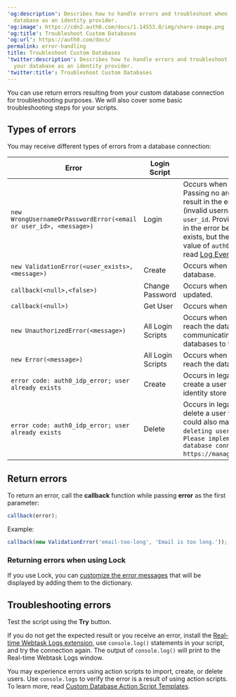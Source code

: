 ---
'og:description': Describes how to handle errors and troubleshoot when using your
  database as an identity provider.
'og:image': https://cdn2.auth0.com/docs/1.14553.0/img/share-image.png
'og:title': Troubleshoot Custom Databases
'og:url': https://auth0.com/docs/
permalink: error-handling
title: Troubleshoot Custom Databases
'twitter:description': Describes how to handle errors and troubleshoot when using
  your database as an identity provider.
'twitter:title': Troubleshoot Custom Databases
---
You can use return errors resulting from your custom database connection for troubleshooting purposes. We will also cover some basic troubleshooting steps for your scripts.

## Types of errors

You may receive different types of errors from a database connection:

<table class="table"><thead>
<tr>
<th>Error</th>
<th>Login Script</th>
<th>Description</th>
</tr>
</thead>
<tbody>
<tr>
<td><code>new WrongUsernameOrPasswordError(&lt;email or user_id&gt;, &lt;message&gt;)</code></td>
<td>Login</td>
<td>Occurs when the user's credentials are invalid. Passing no arguments or a falsey first argument will result in the error being logged as an <code>fu</code> event (invalid username/email) with an empty string for a <code>user_id</code>. Providing a truthy first argument will result in the error being logged as an <code>fp</code> event (the user exists, but the password is invalid) with a <code>user_id</code> value of <code>auth0|&lt;first argument&gt;</code>. To learn more, read <a href="/docs/deploy-monitor/logs/log-event-type-codes">Log Event Type Codes</a>.</td>
</tr>
<tr>
<td><code>new ValidationError(&lt;user_exists&gt;, &lt;message&gt;)</code></td>
<td>Create</td>
<td>Occurs when a user already exists in your database.</td>
</tr>
<tr>
<td><code>callback(&lt;null&gt;,&lt;false&gt;)</code></td>
<td>Change Password</td>
<td>Occurs when the user's password was not updated.</td>
</tr>
<tr>
<td><code>callback(&lt;null&gt;)</code></td>
<td>Get User</td>
<td>Occurs when the user is not found.</td>
</tr>
<tr>
<td><code>new UnauthorizedError(&lt;message&gt;)</code></td>
<td>All Login Scripts</td>
<td>Occurs when something went wrong while trying to reach the database. Preferred way of communicating errors back from custom databases to front-end.</td>
</tr>
<tr>
<td><code>new Error(&lt;message&gt;)</code></td>
<td>All Login Scripts</td>
<td>Occurs when something went wrong while trying to reach the database.</td>
</tr>
<tr>
<td><code>error code: auth0_idp_error; user already exists</code></td>
<td>Create</td>
<td>Occurs in legacy identity store when you attempt to create a user that already exists in your legacy identity store or in Auth0.</td>
</tr>
<tr>
<td><code>error code: auth0_idp_error; user already exists</code></td>
<td>Delete</td>
<td>Occurs in legacy identity store when you attempt to delete a user with custom database scripts. Error could also manifest as <code>Error! There was a problem deleting user@example.com</code> or <code>Sandbox Error: Please implement the Delete script for this database connection at https://manage.auth0.com/#/connections/database</code>.</td>
</tr>
</tbody>
</table>

## Return errors

To return an error, call the **callback** function while passing **error** as the first parameter:

```js lines
callback(error);
```






Example:

```js wrap lines
callback(new ValidationError('email-too-long', 'Email is too long.'));
```






### Returning errors when using Lock

If you use Lock, you can [customize the error messages](/docs/customize/login-pages/classic-login/customize-lock-error-messages) that will be displayed by adding them to the dictionary.

## Troubleshooting errors

Test the script using the **Try** button.

If you do not get the expected result or you receive an error, install the [Real-time Webtask Logs extension](/docs/customize/extensions/real-time-webtask-logs), use `console.log()` statements in your script, and try the connection again. The output of `console.log()` will print to the Real-time Webtask Logs window.

You may experience errors using action scripts to import, create, or delete users. Use `console.logs` to verify the error is a result of using action scripts. To learn more, read [Custom Database Action Script Templates](/docs/authenticate/database-connections/custom-db/templates).